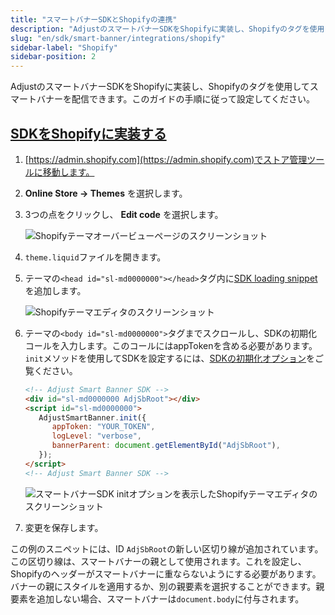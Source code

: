 ```yaml
---
title: "スマートバナーSDKとShopifyの連携"
description: "AdjustのスマートバナーSDKをShopifyに実装し、Shopifyのタグを使用してスマートバナーを配信できます。"
slug: "en/sdk/smart-banner/integrations/shopify"
sidebar-label: "Shopify"
sidebar-position: 2
---
```

AdjustのスマートバナーSDKをShopifyに実装し、Shopifyのタグを使用してスマートバナーを配信できます。このガイドの手順に従って設定してください。

[SDKをShopifyに実装する](integrate-the-sdk-in-shopify)
------------------------------------------------

1. [https://admin.shopify.com](https://admin.shopify.com)でストア管理ツールに移動します。

2. **Online Store → Themes** を選択します。

3. 3つの点をクリックし、 **Edit code** を選択します。

   ![Shopifyテーマオーバービューページのスクリーンショット](@images/smart-banner-sdk/shopify/1-overview.png)
4. `theme.liquid`ファイルを開きます。

5. テーマの`<head id="sl-md0000000"></head>`タグ内に[SDK loading snippet](/en/sdk/smart-banner#using-a-cdn)を追加します。

   ![Shopifyテーマエディタのスクリーンショット](@images/smart-banner-sdk/shopify/2-loading-snippet.png)
6. テーマの`<body id="sl-md0000000">`タグまでスクロールし、SDKの初期化コールを入力します。このコールにはappTokenを含める必要があります。`init`メソッドを使用してSDKを設定するには、[SDKの初期化オプション](/en/sdk/smart-banner/init-options)をご覧ください。

   ```html
   <!-- Adjust Smart Banner SDK -->
   <div id="sl-md0000000 AdjSbRoot"></div>
   <script id="sl-md0000000">
      AdjustSmartBanner.init({
         appToken: "YOUR_TOKEN",
         logLevel: "verbose",
         bannerParent: document.getElementById("AdjSbRoot"),
      });
   </script>
   <!-- Adjust Smart Banner SDK -->
   ```

   ![スマートバナーSDK initオプションを表示したShopifyテーマエディタのスクリーンショット](@images/smart-banner-sdk/shopify/3-init-options.png)
7. 変更を保存します。

<callout type="note"> 

この例のスニペットには、ID `AdjSbRoot`の新しい区切り線が追加されています。この区切り線は、スマートバナーの親として使用されます。これを設定し、Shopifyのヘッダーがスマートバナーに重ならないようにする必要があります。バナーの親にスタイルを適用するか、別の親要素を選択することができます。親要素を追加しない場合、スマートバナーは`document.body`に付与されます。
</Callout>

